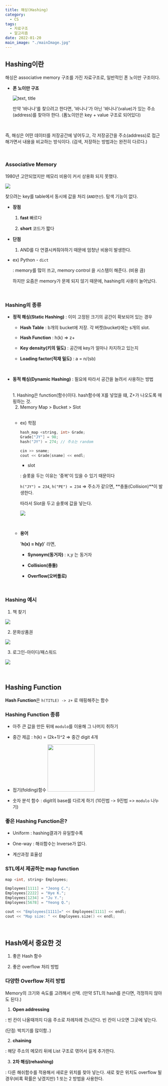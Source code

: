 ```yaml
---
title: 해싱(Hashing)
category:
  - CS
tags:
  - 자료구조
  - 알고리즘
date: 2022-01-20
main_image: "./mainImage.jpg"
---
```


## <span class="highlight">Hashing이란</span>

해싱은 associative memory 구조를 가진 자료구조로, 일반적인 폰 노이만 구조이다.


- **폰 노이만 구조**

  ![text, title](vonNeumann.jpeg)

  만약 '바나나'를 찾으려고 한다면, '바나나'가 아닌 '바나나'(value)가 있는 주소(address)를 찾아야 한다.
  (폼노이만은 key + value 구조로 되어있다)

<br/>

즉, 해싱은 어떤 데이터를 저장공간에 넣어두고, 각 저장공간을 주소(address)로 접근 해가면서 내용을 비교하는 방식이다.
(검색, 저장하는 방법과는 완전히 다르다.)

<br/>

### Associative Memory

1980년 고안되었지만 메모리 비용이 커서 상용화 되지 못했다.

![](./associativeMemory.jpeg)

찾으려는 key를 table에서 동시에 값을 처리 (`AND연산`). 
탐색 기능이 없다.

- **장점**

  1. **fast** 빠르다

  2. **short** 코드가 짧다


- **단점**

  1. AND를 다 연결시켜줘야하기 때문에 엄청난 비용이 발생한다.


- ex) Python - `dict`

    : memory를 많이 쓰고, memory control 을 시스템이 해준다. (비용 큼)

    하지만 요즘은 memory가 문제 되지 않기 때문에, hashing의 사용이 늘어났다.

<br/>


### Hashing의 종류

- **정적 해싱(Static Hashing)** : 이미 고정된 크기의 공간이 확보되어 있는 경우 
  <br/>

  - **Hash Table** : b개의 bucket에 저장. 각 버켓(bucket)에는 s개의 slot.

  - **Hash Function** : h(k) => z+

  - **Key density(키의 밀도)** : 공간에 key가 얼마나 차지하고 있는지

  - **Loading factor(적재 밀도)** : a = n/(sb)

  <br/>


- **동적 해싱(Dynamic Hashing)** : 필요에 따라서 공간을 늘려서 사용하는 방법 

  <br/>
  1. Hashing은 function(함수)이다.  hash함수에 X를 넣었을 떄, Z+가 나오도록 매핑하는 것.

  2. Memory Map > Bucket > Slot

  <br/>

  - ex) 학점

    ```cpp
    hash_map <string, int> Grade;
    Grade["JY"] = 98;
    hash("JY") = 274; // 주소는 random
    
    cin >> sname;
    cout << Grade[sname] << endl;
    ```

    - slot

    : 슬롯을 두는 이유는 '중복'이 있을 수 있기 때문이다

    `h("JY") = 234`, `h("PE") = 234` => 주소가 같으면, **충돌(Collision)**이 발생한다.

    따라서 Slot을 두고 슬롯에 값을 넣는다.

    ![](slot.jpeg)

    
      
    <br/>

  - **용어**

    '**h(x) = h(y)**' 라면,
    <br/>

    - **Synonym(동거자)** : x,y 는 동거자

    - **Collision(충돌)**

    - **Overflow(오버플로)**



  <br/>


### Hashing 예시

1. 책 찾기

  ![](hash-example-1.jpeg)


2. 문화상품권

  ![](hash-example-2.jpeg)


3. 로그인-아이디/패스워드

  ![](hash-example-3.jpeg)

  <br/>



## <span class="highlight">Hashing Function</span>

**Hash Function**은 `h(TITLE) -> z+` 로 매핑해주는 함수


### Hashing Function 종류

- 아주 큰 값을 만든 뒤에 `modulo`를 이용해 그 나머지 취하기

- 중간 제곱 : h(k) = (2k+1)^2  =>  중간 digit 4개

- 접기(folding)함수
  <img width="150px" src="foldering.jpeg"/>

- 숫자 분석 함수 : digit의 base를 다르게 하기
  (10진법 -> 9진법 => `modulo` 나누기)

### 좋은 Hashing Function은?

- Uniform : hashing결과가 유일할수록

- One-way : 해쉬함수는 Inverse가 없다.

- 계산과정 효율성


### STL에서 제공하는 map function

```cpp
map <int, string> Employees;

Employees[1111] = "Jeong C.";
Employees[2222] = "Hye K.";
Employees[1234] = "Ju Y.";
Employees[5678] = "Yeong Q.";

cout << "Employees[1111]=" << Employees[1111] << endl;
cout << "Map size: " << Employees.size() << endl;
```

<br/>


## Hash에서 중요한 것

1. 좋은 Hash 함수

2. 좋은 overflow 처리 방법


### 다양한 Overflow 처리 방법

Memory의 크기와 속도를 고려해서 선택. (만약 STL의 hash를 쓴다면, 걱정하지 않아도 된다.)

1. **Open addressing**

  : 빈 칸이 나올때까지 다음 주소로 차례차례 건너간다. 빈 칸이 나오면 그곳에 넣는다.

  (단점: 박치기를 많이함..)

2. **chaining**

  : 해당 주소의 메모리 뒤에 List 구조로 엮어서 길게 추가한다.

3. **2차 해싱(rehashing)**

  : 다른 해쉬함수를 적용해서 새로운 위치를 찾아 넣는다. 새로 찾은 위치도 overflow 될 경우(비록 확률은 낮겠지만)
  1 또는 2 방법을 사용한다.




